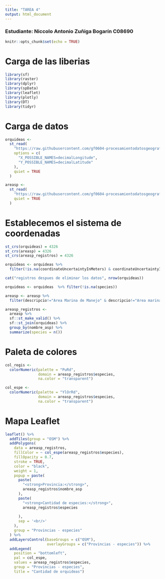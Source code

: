 ```yaml
---
title: "TAREA 4"
output: html_document
---
```

### Estudiante: Niccolo Antonio Zuñiga Bogarín C08690
```r
knitr::opts_chunk$set(echo = TRUE)
```
# Carga de las liberias
```r
library(sf)
library(raster)
library(dplyr)
library(spData)
library(leaflet)
library(plotly)
library(DT)
library(tidyr)

```
# Carga de datos
```r
orquideas <-
  st_read(
    "https://raw.githubusercontent.com/gf0604-procesamientodatosgeograficos/2021i-datos/main/gbif/orchidaceae-cr-registros.csv",
    options = c(
      "X_POSSIBLE_NAMES=decimalLongitude",
      "Y_POSSIBLE_NAMES=decimalLatitude"
    ),
    quiet = TRUE
  )
```

```r
areasp <-
  st_read(
    "https://raw.githubusercontent.com/gf0604-procesamientodatosgeograficos/2021i-datos/main/sinac/asp/asp-wgs84.geojson",
    quiet = TRUE
  )

```
# Establecemos el sistema de coordenadas
```r
st_crs(orquideas) = 4326
st_crs(areasp) = 4326
st_crs(areasp_registros) = 4326
```

```r
orquideas <- orquideas %>%
  filter(!is.na(coordinateUncertaintyInMeters) & coordinateUncertaintyInMeters <= 1000)
```
```r
cat("registros despues de eliminar los datos", nrow(orquideas))
```
```r
orquideas <- orquideas  %>% filter(!is.na(species))
```

```r
areasp <- areasp %>%
  filter(descripcio!="Area Marina de Manejo" & descripcio!="Area marina protegida")
```

```r
areasp_registros <-
  areasp %>%
  sf::st_make_valid() %>%
  sf::st_join(orquideas) %>%
  group_by(nombre_asp) %>%
  summarize(species = n())
```
# Paleta de colores
```r

col_regis <-
  colorNumeric(palette = "PuRd",
               domain = areasp_registros$especies,
               na.color = "transparent")

```
```r
col_espe <-
  colorNumeric(palette = "YlOrRd",
               domain = areasp_registros$especies,
               na.color = "transparent")
```
# Mapa Leaflet
```r
leaflet() %>%
  addTiles(group = "OSM") %>%
  addPolygons(
    data = areasp_registros,
    fillColor = ~ col_espe(areasp_registros$especies),
    fillOpacity = 0.7,
    stroke = TRUE,
    color = "black",
    weight = 1,
    popup = paste(
      paste(
        "<strong>Provincia:</strong>",
        areasp_registros$nombre_asp
      ),
      paste(
        "<strong>Cantidad de especies:</strong>",
        areasp_registros$especies
        
      ),
      sep = '<br/>'
    ),
    group = "Provincias - especies"
  ) %>%
  addLayersControl(baseGroups = c("OSM"),
                   overlayGroups = c("Provincias - especies")) %>%
  addLegend(
    position = "bottomleft",
    pal = col_espe,
    values = areasp_registros$especies,
    group = "Provincias - especies",
    title = "Cantidad de orquideas")      

```



























